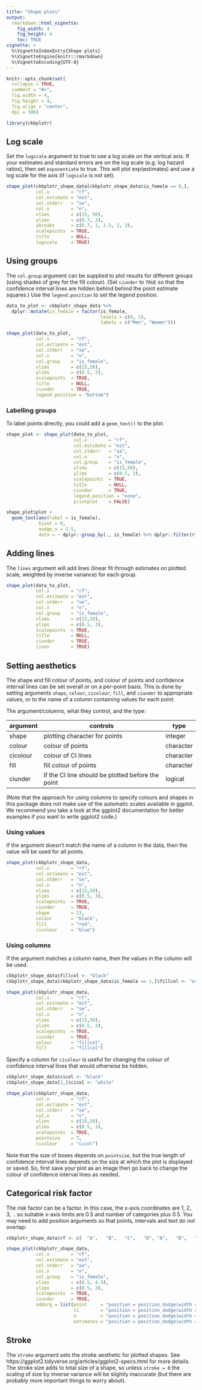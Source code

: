 ```yaml
---
title: "Shape plots"
output:
  rmarkdown::html_vignette:
    fig_width: 4
    fig_height: 4
    toc: TRUE
vignette: >
  %\VignetteIndexEntry{Shape plots}
  %\VignetteEngine{knitr::rmarkdown}
  %\VignetteEncoding{UTF-8}
---
```


```r
knitr::opts_chunk$set(
  collapse = TRUE,
  comment = "#>",
  fig.width = 4,
  fig.height = 4,
  fig.align = "center",
  dpi = 300)
```

```r
library(ckbplotr)
```


## Log scale
Set the `logscale` argument to true to use a log scale on the vertical axis. If your estimates and standard errors are on the log scale (e.g. log hazard ratios), then set `exponentiate` to true. This will plot exp(estimates) and use a log scale for the axis (if `logscale` is not set).
```r
shape_plot(ckbplotr_shape_data[ckbplotr_shape_data$is_female == 0,],
           col.x        = "rf",
           col.estimate = "est",
           col.stderr   = "se",
           col.n        = "n",
           xlims        = c(15, 50),
           ylims        = c(0.7, 3),
           ybreaks      = c(0.7, 1, 1.5, 2, 3),
           scalepoints  = TRUE,
           title        = NULL,
           logscale     = TRUE)
```


## Using groups
The `col.group` argument can be supplied to plot results for different groups (using shades of grey for the fill colour). (Set `ciunder` to `TRUE` so that the confidence interval lines are hidden behind behind the point estimate squares.) Use the `legend.position` to set the legend position.
```r
data_to_plot <- ckbplotr_shape_data %>%
  dplyr::mutate(is_female = factor(is_female,
                                   levels = c(0, 1), 
                                   labels = c("Men", "Women")))

shape_plot(data_to_plot,
           col.x        = "rf",
           col.estimate = "est",
           col.stderr   = "se",
           col.n        = "n",
           col.group    = "is_female",
           xlims        = c(15,50),
           ylims        = c(0.5, 3),
           scalepoints  = TRUE,
           title        = NULL,
           ciunder      = TRUE,
           legend.position = "bottom")
```


### Labelling groups
To label points directly, you could add a `geom_text()` to the plot:
```r
shape_plot <- shape_plot(data_to_plot,
                         col.x        = "rf",
                         col.estimate = "est",
                         col.stderr   = "se",
                         col.n        = "n",
                         col.group    = "is_female",
                         xlims        = c(15,50),
                         ylims        = c(0.5, 3),
                         scalepoints  = TRUE,
                         title        = NULL,
                         ciunder      = TRUE,
                         legend.position = "none",
                         printplot    = FALSE)

shape_plot$plot +
  geom_text(aes(label = is_female),
            hjust = 0,
            nudge_x = 2.5,
            data = ~ dplyr::group_by(., is_female) %>% dplyr::filter(rf == max(rf)))
```

## Adding lines
The `lines` argument will add lines (linear fit through estimates on plotted scale, weighted by inverse variance) for each group.
```r
shape_plot(data_to_plot,
           col.x        = "rf",
           col.estimate = "est",
           col.stderr   = "se",
           col.n        = "n",
           col.group    = "is_female",
           xlims        = c(15,50),
           ylims        = c(0.5, 3),
           scalepoints  = TRUE,
           title        = NULL,
           ciunder      = TRUE,
           lines        = TRUE)
```


## Setting aesthetics
The shape and fill colour of points, and colour of points and confidence interval lines can be set overall or on a per-point basis. This is done by setting arguments `shape`, `colour`, `cicolour`, `fill`, and `ciunder` to appropriate values, or to the name of a column containing values for each point.

The argument/columns, what they control, and the type:

| argument    | controls                                          | type      |
|-------------|---------------------------------------------------|-----------|
| shape       | plotting character for points                     | integer   |
| colour      | colour of points                                  | character |
| cicolour    | colour of CI lines                                | character |
| fill        | fill colour of points                             | character |
| ciunder     | if the CI line should be plotted before the point | logical   |


(Note that the approach for using columns to specify colours and shapes in this package does not make use of the automatic scales available in ggplot. We recommend you take a look at the ggplot2 documentation for better examples if you want to write ggplot2 code.)

### Using values
If the argument doesn't match the name of a column in the data, then the value will be used for all points.
```r
shape_plot(ckbplotr_shape_data,
           col.x        = "rf",
           col.estimate = "est",
           col.stderr   = "se",
           col.n        = "n",
           xlims        = c(15,50),
           ylims        = c(0.5, 3),
           scalepoints  = TRUE,
           ciunder      = TRUE,
           shape        = 23,
           colour       = "black",
           fill         = "red",
           cicolour     = "blue")
```

### Using columns
If the argument matches a column name, then the values in the column will be used.
```r
ckbplotr_shape_data$fillcol <- "black"
ckbplotr_shape_data[ckbplotr_shape_data$is_female == 1,]$fillcol <- "orange"

shape_plot(ckbplotr_shape_data,
           col.x        = "rf",
           col.estimate = "est",
           col.stderr   = "se",
           col.n        = "n",
           xlims        = c(15,50),
           ylims        = c(0.5, 3),
           scalepoints  = TRUE,
           ciunder      = TRUE,
           colour       = "fillcol",
           fill         = "fillcol")
```

Specify a column for `cicolour` is useful for changing the colour of confidence interval lines that would otherwise be hidden.
```r
ckbplotr_shape_data$cicol <- "black"
ckbplotr_shape_data[2,]$cicol <- "white"

shape_plot(ckbplotr_shape_data,
           col.x        = "rf",
           col.estimate = "est",
           col.stderr   = "se",
           col.n        = "n",
           xlims        = c(15,50),
           ylims        = c(0.5, 3),
           scalepoints  = TRUE,
           pointsize    = 7,
           cicolour     = "cicol")
```

Note that the size of boxes depends on `pointsize`, but the true length of confidence interval lines depends on the size at which the plot is displayed or saved. So, first save your plot as an image then go back to change the colour of confidence interval lines as needed.


## Categorical risk factor
The risk factor can be a factor. In this case, the x-axis coordinates are 1, 2, 3, .. so suitable x-axis limits are 0.5 and number of categories plus 0.5. You may need to add position arguments so that points, intervals and text do not overlap:
```r
ckbplotr_shape_data$rf <- c(  "A",   "B",   "C",   "D", "A",   "B",   "C",  "D")

shape_plot(ckbplotr_shape_data,
           col.x        = "rf",
           col.estimate = "est",
           col.stderr   = "se",
           col.n        = "n",
           col.group    = "is_female",
           xlims        = c(0.5, 4.5),
           ylims        = c(0.5, 3),
           scalepoints  = TRUE,
           ciunder      = TRUE,
           addarg = list(point     = "position = position_dodge(width = 0.5)",
                         ci        = "position = position_dodge(width = 0.5)",
                         n         = "position = position_dodge(width = 0.5)",
                         estimates = "position = position_dodge(width = 0.5)"))
```

## Stroke
The `stroke` argument sets the stroke aesthetic for plotted shapes. See https://ggplot2.tidyverse.org/articles/ggplot2-specs.html for more details. The stroke size adds to total size of a shape, so unless `stroke = 0` the scaling of size by inverse variance will be slightly inaccurate (but there are probably more important things to worry about).
